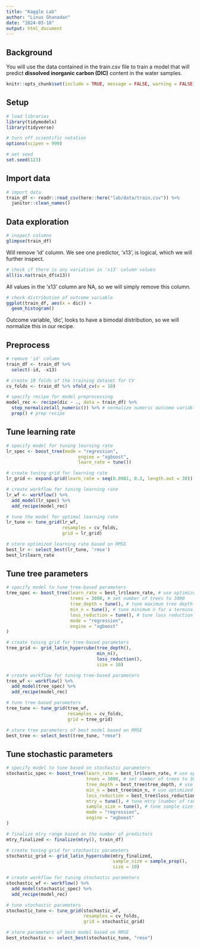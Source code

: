 ```yaml
---
title: "Kaggle Lab"
author: "Linus Ghanadan"
date: "2024-03-18"
output: html_document
---
```


## Background

You will use the data contained in the train.csv file to train a model that will predict **dissolved inorganic carbon (DIC)** content in the water samples.

```r
knitr::opts_chunk$set(include = TRUE, message = FALSE, warning = FALSE)
```

## Setup

```r
# load libraries
library(tidymodels)
library(tidyverse)
```

```r
# turn off scientific notation
options(scipen = 999)
```

```r
# set seed
set.seed(123)
```

## Import data

```r
# import data
train_df <- readr::read_csv(here::here("lab/data/train.csv")) %>% 
  janitor::clean_names()

```

## Data exploration

```r
# inspect columns
glimpse(train_df)
```

Will remove 'id' column. We see one predictor, 'x13', is logical, which we will further inspect.

```r
# check if there is any variation in 'x13' column values
all(is.na(train_df$x13))
```

All values in the 'x13' column are NA, so we will simply remove this column.

```r
# check distribution of outcome variable
ggplot(train_df, aes(x = dic)) +
  geom_histogram()
```

Outcome variable, 'dic', looks to have a bimodal distribution, so we will normalize this in our recipe.

## Preprocess

```r
# remove 'id' column
train_df <- train_df %>%
  select(-id, -x13)
```

```r
# create 10 folds of the training dataset for CV
cv_folds <- train_df %>% vfold_cv(v = 10)
```

```r
# specify recipe for model preprocessing
model_rec <- recipe(dic ~ ., data = train_df) %>%
  step_normalize(all_numeric()) %>% # normalize numeric outcome variable as well b/c of biomodal distribution
  prep() # prep recipe
```

## Tune learning rate

```r
# specify model for tuning learning rate
lr_spec <- boost_tree(mode = "regression",
                           engine = "xgboost",
                           learn_rate = tune())
```

```r
# create tuning grid for learning rate
lr_grid <- expand.grid(learn_rate = seq(0.0001, 0.3, length.out = 30))
```

```r
# create workflow for tuning learning rate
lr_wf <- workflow() %>%
  add_model(lr_spec) %>%
  add_recipe(model_rec)
```

```r
# tune the model for optimal learning rate
lr_tune <- tune_grid(lr_wf,
                     resamples = cv_folds,
                     grid = lr_grid)
```

```r
# store optimized learning rate based on RMSE
best_lr <- select_best(lr_tune, 'rmse')
best_lr$learn_rate
```


## Tune tree parameters

```r
# specify model to tune tree-based parameters
tree_spec <- boost_tree(learn_rate = best_lr$learn_rate, # use optimized learning rate from previous step
                        trees = 3000, # set number of trees to 3000
                        tree_depth = tune(), # tune maximum tree depth
                        min_n = tune(), # tune minimum n for a terminal node (minimum number of data points in a node that is required for the node to be split further)
                        loss_reduction = tune(), # tune loss reduction (number of iterations without improvement before stopping)
                        mode = "regression",
                        engine = "xgboost"
)

```

```r
# create tuning grid for tree-based parameters
tree_grid <- grid_latin_hypercube(tree_depth(),
                                  min_n(),
                                  loss_reduction(),
                                  size = 10)
```

```r
# create workflow for tuning tree-based parameters
tree_wf <- workflow() %>%
  add_model(tree_spec) %>%
  add_recipe(model_rec)
```

```r
# tune tree-based parameters
tree_tune <- tune_grid(tree_wf,
                       resamples = cv_folds,
                       grid = tree_grid)
```

```r
# store tree parameters of best model based on RMSE
best_tree <- select_best(tree_tune, "rmse")
```

## Tune stochastic parameters

```r
# specify model to tune based on stochastic parameters
stochastic_spec <- boost_tree(learn_rate = best_lr$learn_rate, # use optimized learning rate
                              trees = 3000, # set number of trees to 3000
                              tree_depth = best_tree$tree_depth, # use optimized maximum tree depth
                              min_n = best_tree$min_n, # use optimized minimum n for a terminal node (minimum number of data points in a node that is required for the node to be split further)
                              loss_reduction = best_tree$loss_reduction, # use optimized loss reduction (number of iterations without improvement before stopping)
                              mtry = tune(), # tune mtry (number of randomly selected features that will be considered at each split)
                              sample_size = tune(), # tune sample size (amount of randomly selected data exposed to the fitting routine when conducting stochastic gradient descent at each split)
                              mode = "regression",
                              engine = "xgboost"
)
```

```r
# finalize mtry range based on the number of predictors
mtry_finalized <- finalize(mtry(), train_df)
```

```r
# create tuning grid for stochastic parameters
stochastic_grid <- grid_latin_hypercube(mtry_finalized,
                                        sample_size = sample_prop(),
                                        size = 10)
```

```r
# create workflow for tuning stochastic parameters
stochastic_wf <- workflow() %>%
  add_model(stochastic_spec) %>%
  add_recipe(model_rec)
```

```r
# tune stochastic parameters
stochastic_tune <- tune_grid(stochastic_wf,
                             resamples = cv_folds,
                             grid = stochastic_grid)
```

```r
# store parameters of best model based on RMSE
best_stochastic <- select_best(stochastic_tune, "rmse")
```



